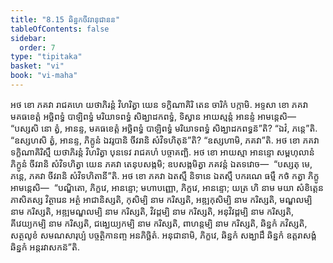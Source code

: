 ```yaml
---
title: "8.15 ឆិន្នកចីវរានុជានន"
tableOfContents: false
sidebar:
  order: 7
type: "tipitaka"
basket: "vi"
book: "vi-maha"
---
```



<DynamicBreadcrumb />

<Division number="345" book="vi-maha">

<Paragraph number="1643" book="vi-maha">
អថ ខោ ភគវា រាជគហេ យថាភិរន្តំ វិហរិត្វា យេន ទក្ខិណាគិរិ តេន ចារិកំ បក្កាមិ. អទ្ទសា ខោ ភគវា មគធខេត្តំ អច្ឆិពទ្ធំ បាឡិពទ្ធំ មរិយាទពទ្ធំ សិង្ឃាដកពទ្ធំ, ទិស្វាន អាយស្មន្តំ អានន្ទំ អាមន្តេសិ—  “បស្សសិ នោ ត្វំ, អានន្ទ, មគធខេត្តំ អច្ឆិពទ្ធំ បាឡិពទ្ធំ មរិយាទពទ្ធំ សិង្ឃាដកពទ្ធន៑”តិ? “ឯវំ, ភន្តេ”តិ. “ឧស្សហសិ ត្វំ, អានន្ទ, ភិក្ខូនំ ឯវរូបានិ ចីវរានិ សំវិទហិតុន៑”តិ? “ឧស្សហាមិ, ភគវា”តិ. អថ ខោ ភគវា ទក្ខិណាគិរិស្មឹ យថាភិរន្តំ វិហរិត្វា បុនទេវ រាជគហំ បច្ចាគញ្ឆិ. អថ ខោ អាយស្មា អានន្ទោ សម្ពហុលានំ ភិក្ខូនំ ចីវរានិ សំវិទហិត្វា យេន ភគវា តេនុបសង្កមិ; ឧបសង្កមិត្វា ភគវន្តំ ឯតទវោច—  “បស្សតុ មេ, ភន្តេ, ភគវា ចីវរានិ សំវិទហិតានី”តិ. អថ ខោ ភគវា ឯតស្មឹ និទានេ ឯតស្មឹ បករណេ ធម្មឹ កថំ កត្វា ភិក្ខូ អាមន្តេសិ—  “បណ្ឌិតោ, ភិក្ខវេ, អានន្ទោ; មហាបញ្ញោ, ភិក្ខវេ, អានន្ទោ; យត្រ ហិ នាម មយា សំខិត្តេន ភាសិតស្ស វិត្ថារេន អត្ថំ អាជានិស្សតិ, កុសិម្បិ នាម ករិស្សតិ, អឌ្ឍកុសិម្បិ នាម ករិស្សតិ, មណ្ឌលម្បិ នាម ករិស្សតិ, អឌ្ឍមណ្ឌលម្បិ នាម ករិស្សតិ, វិវដ្ដម្បិ នាម ករិស្សតិ, អនុវិវដ្ដម្បិ នាម ករិស្សតិ, គីវេយ្យកម្បិ នាម ករិស្សតិ, ជង្ឃេយ្យកម្បិ នាម ករិស្សតិ, ពាហន្តម្បិ នាម ករិស្សតិ, ឆិន្នកំ ភវិស្សតិ, សត្ថលូខំ សមណសារុប្បំ បច្ចត្ថិកានញ្ច អនភិច្ឆិតំ. អនុជានាមិ, ភិក្ខវេ, ឆិន្នកំ សង្ឃាដឹ ឆិន្នកំ ឧត្តរាសង្គំ ឆិន្នកំ អន្តរវាសកន៑”តិ.
</Paragraph>
</Division>